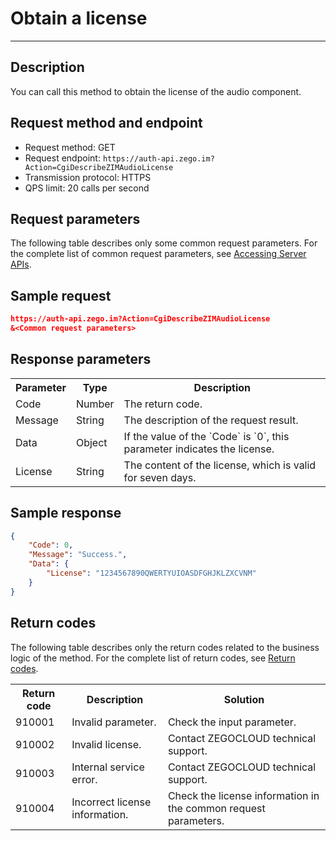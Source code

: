 # Obtain a license

- - -

## Description

You can call this method to obtain the license of the audio component.

## Request method and endpoint

- Request method: GET
- Request endpoint: `https://auth-api.zego.im?Action=CgiDescribeZIMAudioLicense`
- Transmission protocol: HTTPS
- QPS limit: 20 calls per second


## Request parameters

The following table describes only some common request parameters. For the complete list of common request parameters, see [Accessing Server APIs](../Accessing%20Server%20APIs.mdx#public-parameters).

## Sample request

```json
https://auth-api.zego.im?Action=CgiDescribeZIMAudioLicense
&<Common request parameters>
```

## Response parameters

<table class="collapsible-table" >

<tbody><tr data-row-level="1">
<th>Parameter</th>
<th>Type</th>
<th>Description</th>
</tr>
<tr data-row-level="2">
<td>Code</td>
<td>Number</td>
<td>The return code. </td>
</tr>
<tr data-row-level="3">
<td>Message</td>
<td>String</td>
<td>The description of the request result. </td>
</tr>
<tr data-row-level="4" data-row-child="true">
<td>Data</td>
<td>Object</td>
<td>If the value of the `Code` is `0`, this parameter indicates the license. </td>
</tr>
<tr data-row-level="4-1">
<td>License</td>
<td>String</td>
<td>The content of the license, which is valid for seven days. </td>
</tr>
</tbody></table>

## Sample response

```json
{
    "Code": 0,
    "Message": "Success.",
    "Data": {
        "License": "1234567890QWERTYUIOASDFGHJKLZXCVNM"
    }
}
```

## Return codes

The following table describes only the return codes related to the business logic of the method. For the complete list of return codes, see [Return codes](../Return%20codes.mdx).

<table>

<tbody><tr>
<th>Return code</th>
<th>Description</th>
<th>Solution</th>
</tr>
<tr>
<td>910001</td>
<td>Invalid parameter. </td>
<td>Check the input parameter. </td>
</tr>
<tr>
<td>910002</td>
<td>Invalid license. </td>
<td>Contact ZEGOCLOUD technical support. </td>
</tr>
<tr>
<td>910003</td>
<td>Internal service error. </td>
<td>Contact ZEGOCLOUD technical support. </td>
</tr>
<tr>
<td>910004</td>
<td>Incorrect license information. </td>
<td>Check the license information in the common request parameters. </td>
</tr>
</tbody></table>
